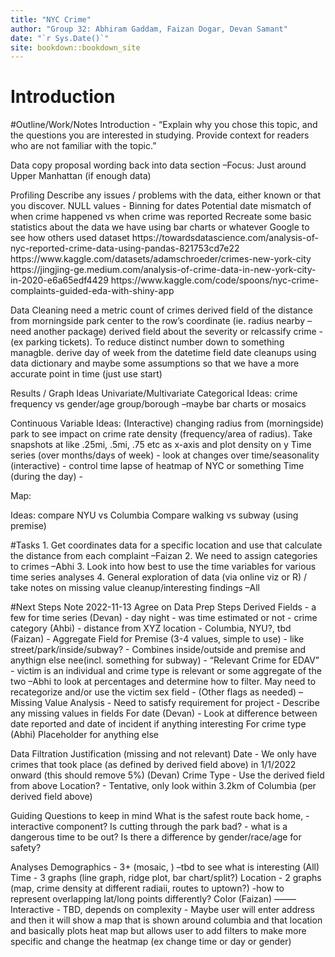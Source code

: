 ```yaml
--- 
title: "NYC Crime"
author: "Group 32: Abhiram Gaddam, Faizan Dogar, Devan Samant"
date: "`r Sys.Date()`"
site: bookdown::bookdown_site
---
```


# Introduction



#Outline/Work/Notes
Introduction - "Explain why you chose this topic, and the questions you are interested in studying. Provide context for readers who are not familiar with the topic."
  
Data
  copy proposal wording back into data section
  --Focus: Just around Upper Manhattan (if enough data)

Profiling
  Describe any issues / problems with the data, either known or that you discover.
  NULL values - 
  Binning for dates
  Potential date mismatch of when crime happened vs when crime was reported
  Recreate some basic statistics about the data we have using bar charts or whatever
  Google to see how others used dataset
      https://towardsdatascience.com/analysis-of-nyc-reported-crime-data-using-pandas-821753cd7e22
      https://www.kaggle.com/datasets/adamschroeder/crimes-new-york-city
      https://jingjing-ge.medium.com/analysis-of-crime-data-in-new-york-city-in-2020-e6a65edf4429
      https://www.kaggle.com/code/spoons/nyc-crime-complaints-guided-eda-with-shiny-app
    

Data Cleaning
  need a metric count of crimes
  derived field of the distance from morningside park center to the row's coordinate (ie. radius nearby --need another package)
  derived field about the severity or relcassify crime - (ex parking tickets). To reduce distinct number down to something managble.
  derive day of week from the datetime field
  date cleanups using data dictionary and maybe some assumptions so that we have a more accurate point in time (just use start) 
  

Results / Graph Ideas
  Univariate/Multivariate Categorical Ideas:
      crime frequency vs gender/age group/borough --maybe bar charts or mosaics
      
  Continuous Variable Ideas:
    (Interactive) changing radius from (morningside) park to see impact on crime rate density (frequency/area of radius). Take snapshots at like .25mi, .5mi, .75 etc as x-axis and plot density on y
    Time series (over months/days of week)  - look at changes over time/seasonality
      (interactive) - control time lapse of heatmap of NYC or something
    Time (during the day) - 
  
  Map: 
  
  Ideas:
    compare NYU vs Columbia
    Compare walking vs subway (using premise)
    
  
#Tasks
1. Get coordinates data for a specific location and use that calculate the distance from each complaint --Faizan
2. We need to assign categories to crimes --Abhi
3. Look into how best to use the time variables for various time series analyses
4. General exploration of data (via online viz or R) / take notes on missing value cleanup/interesting findings --All


#Next Steps Note 2022-11-13
Agree on Data Prep Steps
Derived Fields
  - a few for time series (Devan)
      - day night
      - was time estimated or not
  - crime category (Ahbi)
  - distance from XYZ location - Columbia, NYU?, tbd (Faizan)
  - Aggregate Field for Premise (3-4 values, simple to use) - like street/park/inside/subway?
    - Combines inside/outside and premise and anythign else nee(incl. something for subway)
  - "Relevant Crime for EDAV"
      - victim is an individual and crime type is relevant or some aggregate of the two
        --Abhi to look at percentages and determine how to filter. May need to recategorize and/or use the victim sex field
  - (Other flags as needed)
      --
Missing Value Analysis - Need to satisfy requirement for project
  - Describe any missing values in fields 
      For date (Devan) - Look at difference between date reported and date of incident if anything interesting 
      For crime type (Abhi)
      Placeholder for anything else 
  
Data Filtration Justification (missing and not relevant)
  Date - We only have crimes that took place (as defined by derived field above) in 1/1/2022 onward (this should remove 5%) (Devan)
  Crime Type - Use the derived field from above 
  Location? - Tentative, only look within 3.2km of Columbia (per derived field above)
  
  
Guiding Questions to keep in mind 
  What is the safest route back home, - interactive component?
  Is cutting through the park bad? - 
  what is a dangerous time to be out? 
  Is there a difference by gender/race/age for safety?
  
Analyses
  Demographics - 3+ (mosaic, ) --tbd to see what is interesting (All)
  Time -  3 graphs (line graph, ridge plot, bar chart/split?)
  Location - 2 graphs (map, crime density at different radiaii, routes to uptown?)
      -how to represent overlapping lat/long points differently? Color (Faizan)
  --------
  Interactive - TBD, depends on complexity - Maybe user will enter address and then it will show a map that is shown around columbia and that location and basically plots heat map but allows user to add filters to make more specific and change the heatmap (ex change time or day or gender)







    
